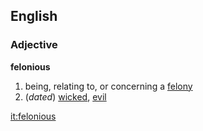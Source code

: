 ==English==
===Adjective===
'''felonious'''
# being, relating to, or concerning a [[felony]]
#(''dated'') [[wicked]], [[evil]]

[[it:felonious]]